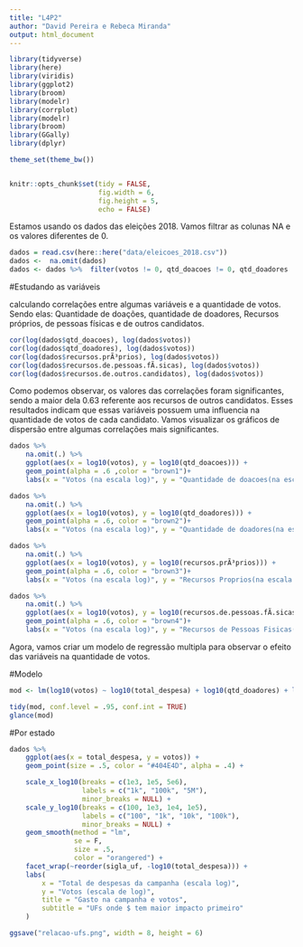 ---
title: "L4P2"
author: "David Pereira e Rebeca Miranda"
output: html_document
---

```{r echo=FALSE, message=FALSE, warning=FALSE}
library(tidyverse)
library(here)
library(viridis)
library(ggplot2)
library(broom)
library(modelr)
library(corrplot)
library(modelr)
library(broom)
library(GGally)
library(dplyr)

theme_set(theme_bw())


knitr::opts_chunk$set(tidy = FALSE,
                      fig.width = 6,
                      fig.height = 5,
                      echo = FALSE)

```

Estamos usando os dados das eleições 2018. Vamos filtrar as colunas NA e os valores diferentes de 0.

```{r}

dados = read.csv(here::here("data/eleicoes_2018.csv"))
dados <-  na.omit(dados)
dados <- dados %>%  filter(votos != 0, qtd_doacoes != 0, qtd_doadores != 0)

```

#Estudando as variáveis

calculando correlações entre algumas variáveis e a quantidade de votos. Sendo elas: Quantidade de doações, quantidade de doadores, Recursos próprios, de pessoas físicas e de outros candidatos.   

```{r}

cor(log(dados$qtd_doacoes), log(dados$votos))
cor(log(dados$qtd_doadores), log(dados$votos))
cor(log(dados$recursos.prÃ³prios), log(dados$votos))
cor(log(dados$recursos.de.pessoas.fÃ.sicas), log(dados$votos))
cor(log(dados$recursos.de.outros.candidatos), log(dados$votos))

```
Como podemos observar, os valores das correlações foram significantes, sendo a maior dela 0.63 referente aos recursos de outros candidatos. Esses resultados indicam que essas variáveis possuem uma influencia na quantidade de votos de cada candidato. 
Vamos visualizar os gráficos de dispersão entre algumas correlações mais significantes. 

```{r}
dados %>% 
    na.omit(.) %>% 
    ggplot(aes(x = log10(votos), y = log10(qtd_doacoes))) + 
    geom_point(alpha = .6 ,color = "brown1")+
    labs(x = "Votos (na escala log)", y = "Quantidade de doacoes(na escala log)")

dados %>% 
    na.omit(.) %>% 
    ggplot(aes(x = log10(votos), y = log10(qtd_doadores))) + 
    geom_point(alpha = .6, color = "brown2")+
    labs(x = "Votos (na escala log)", y = "Quantidade de doadores(na escala log)")

dados %>% 
    na.omit(.) %>% 
    ggplot(aes(x = log10(votos), y = log10(recursos.prÃ³prios))) + 
    geom_point(alpha = .6, color = "brown3")+
    labs(x = "Votos (na escala log)", y = "Recursos Proprios(na escala log)")

dados %>% 
    na.omit(.) %>% 
    ggplot(aes(x = log10(votos), y = log10(recursos.de.pessoas.fÃ.sicas))) + 
    geom_point(alpha = .6, color = "brown4")+
    labs(x = "Votos (na escala log)", y = "Recursos de Pessoas Fisicas(na escala log)")

```
Agora, vamos criar um modelo de regressão multipla para observar o efeito das variáveis na quantidade de votos. 

#Modelo 

```{r}
mod <- lm(log10(votos) ~ log10(total_despesa) + log10(qtd_doadores) + log10(qtd_fornecedores) + ds_genero, data = dados)

tidy(mod, conf.level = .95, conf.int = TRUE)
glance(mod)

```




#Por estado 

```{r}
dados %>% 
    ggplot(aes(x = total_despesa, y = votos)) + 
    geom_point(size = .5, color = "#404E4D", alpha = .4) +

    scale_x_log10(breaks = c(1e3, 1e5, 5e6), 
                  labels = c("1k", "100k", "5M"), 
                  minor_breaks = NULL) +
    scale_y_log10(breaks = c(100, 1e3, 1e4, 1e5), 
                  labels = c("100", "1k", "10k", "100k"), 
                  minor_breaks = NULL) +
    geom_smooth(method = "lm", 
                se = F,
                size = .5, 
                color = "orangered") +
    facet_wrap(~reorder(sigla_uf, -log10(total_despesa))) +
    labs(
        x = "Total de despesas da campanha (escala log)", 
        y = "Votos (escala de log)", 
        title = "Gasto na campanha e votos", 
        subtitle = "UFs onde $ tem maior impacto primeiro"
    )

ggsave("relacao-ufs.png", width = 8, height = 6)

```

